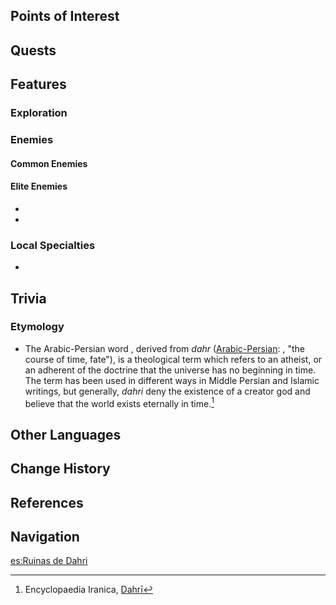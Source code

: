 {{Location Infobox
|image        = Ruins of Dahri.png
|type         = Subarea
|region       = Sumeru
|subregion    = Dharma Forest
|area         = Ashavan Realm
}}
{{Location Intro|description=<!--<p></p>-->}}

==Points of Interest==
{{Locations by Category Table|type=Points of Interest}}

==Quests==
{{Quests by Category List|heo=1}}

==Features==
===Exploration===
===Enemies===
====Common Enemies====
{{Column|2|
*{{Enemy|Floating Dendro Fungus}}
*{{Enemy|Winged Dendroshroom}}
}}

====Elite Enemies====
*{{Enemy|Ruin Hunter}}
*{{Enemy|Ruin Cruiser}}

===Local Specialties===
* {{Item|}}

==Trivia==
===Etymology===
*The Arabic-Persian word {{lang|"dahri"|ar=دَهْرِيّ|ar_rm=dahriyy|fa=دهری|fa_rm=dahrī}}, derived from ''dahr'' (<u>Arabic-Persian</u>: {{lang|mini=1|ar={{wt|دهر|دَهْر|Noun}}}}, "the course of time, fate"), is a theological term which refers to an atheist, or an adherent of the doctrine that the universe has no beginning in time. The term has been used in different ways in Middle Persian and Islamic writings, but generally, ''dahri'' deny the existence of a creator god and believe that the world exists eternally in time.<ref>Encyclopaedia Iranica, [https://iranicaonline.org/articles/dahri-ar Dahrī]</ref>
<!--
==Soundtracks==
The following [[soundtrack]]s are played at {{subst:PAGENAME}}.
{{Soundtracks by Category Table|{{subst:PAGENAME}} Soundtracks}}
-->
==Other Languages==
{{Other Languages
|en      = Ruins of Dahri
|zhs     = 荼诃之座
|zhs_rm  = Túhē zhī Zuò
|zht     = 荼訶之座
|zht_rm  = Túhē zhī Zuò
|zh_tl   = Base of Dahri
|zh_note = The Chinese character {{wt|座}} means "seat", "base", "stand", or "constellation" rather than ruins. It is also a classifier for buildings, mountains, and other similar immovable objects.
|ja      = ダーリ{{rubi|遺|い|跡|せき}}
|ja_rm   = Daari Iseki
|ja_tl   = Ruins of Dahri
|ko      = 다흐리의 폐허
|ko_rm   = Daheuri-ui Pyeheo
|ko_tl   = Ruins of Dahri
|es      = Ruinas de Dahri
|es_tl   = Ruins of Dahri
|fr      = Ruines de Dahri
|fr_tl   = Ruins of Dahri
|ru      = Руины Дахри
|ru_tl   = Ruins of Dahri
|th      = Ruins of Dahri
|vi      = Phế Tích Dahri
|vi_tl   = Dahri Ruins
|de      = Ruinen von Dahri
|de_tl   = Ruins of Dahri
|id      = Ruins of Dahri
|pt      = Ruínas de Dahri
|pt_tl   = Ruins of Dahri
|tr      = Dahri Harabeleri
|tr_tl   = 
|it      = Rovine di Dahri
|it_tl   = Ruins of Dahri
}}

==Change History==
{{Change History|3.0}}

==References==
{{Reflist}}

==Navigation==
{{Area Navbox|Sumeru}}

[[es:Ruinas de Dahri]]